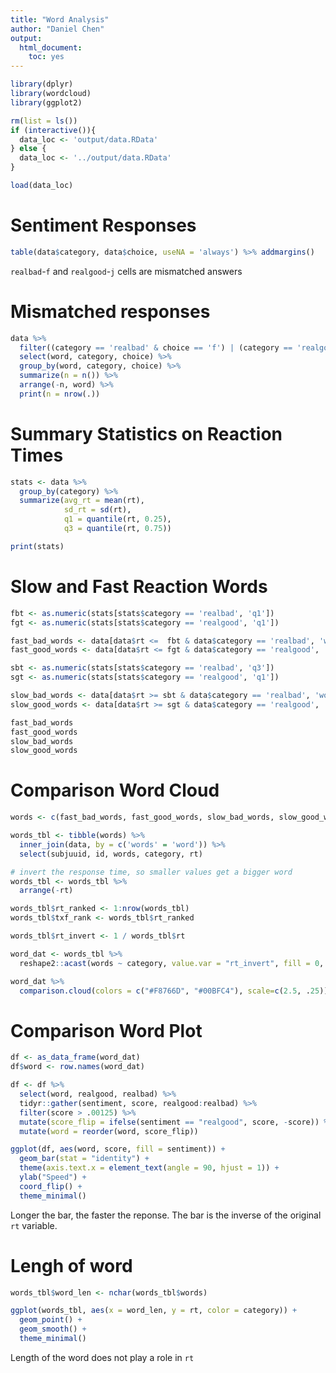 ```yaml
---
title: "Word Analysis"
author: "Daniel Chen"
output: 
  html_document: 
    toc: yes
---
```


```r
library(dplyr)
library(wordcloud)
library(ggplot2)

rm(list = ls())
if (interactive()){
  data_loc <- 'output/data.RData'
} else {
  data_loc <- '../output/data.RData'
}

load(data_loc)
```

# Sentiment Responses

```r
table(data$category, data$choice, useNA = 'always') %>% addmargins()
```

`realbad`-`f` and `realgood`-`j` cells are mismatched answers

# Mismatched responses

```r
data %>%
  filter((category == 'realbad' & choice == 'f') | (category == 'realgood' & choice == 'j')) %>%
  select(word, category, choice) %>%
  group_by(word, category, choice) %>%
  summarize(n = n()) %>%
  arrange(-n, word) %>%
  print(n = nrow(.))
```

# Summary Statistics on Reaction Times

```r
stats <- data %>%
  group_by(category) %>%
  summarize(avg_rt = mean(rt),
            sd_rt = sd(rt), 
            q1 = quantile(rt, 0.25),
            q3 = quantile(rt, 0.75))

print(stats)
```

# Slow and Fast Reaction Words

```r
fbt <- as.numeric(stats[stats$category == 'realbad', 'q1'])
fgt <- as.numeric(stats[stats$category == 'realgood', 'q1'])

fast_bad_words <- data[data$rt <=  fbt & data$category == 'realbad', 'word']
fast_good_words <- data[data$rt <= fgt & data$category == 'realgood', 'word']

sbt <- as.numeric(stats[stats$category == 'realbad', 'q3'])
sgt <- as.numeric(stats[stats$category == 'realgood', 'q1'])

slow_bad_words <- data[data$rt >= sbt & data$category == 'realbad', 'word']
slow_good_words <- data[data$rt >= sgt & data$category == 'realgood', 'word']
```


```r
fast_bad_words
fast_good_words
slow_bad_words
slow_good_words
```

# Comparison Word Cloud

```r
words <- c(fast_bad_words, fast_good_words, slow_bad_words, slow_good_words)

words_tbl <- tibble(words) %>%
  inner_join(data, by = c('words' = 'word')) %>%
  select(subjuuid, id, words, category, rt)
```

```r
# invert the response time, so smaller values get a bigger word
words_tbl <- words_tbl %>%
  arrange(-rt)

words_tbl$rt_ranked <- 1:nrow(words_tbl)
words_tbl$txf_rank <- words_tbl$rt_ranked

words_tbl$rt_invert <- 1 / words_tbl$rt

word_dat <- words_tbl %>%
  reshape2::acast(words ~ category, value.var = "rt_invert", fill = 0, fun.aggregate = mean)

word_dat %>%
  comparison.cloud(colors = c("#F8766D", "#00BFC4"), scale=c(2.5, .25))
```


# Comparison Word Plot

```r
df <- as_data_frame(word_dat)
df$word <- row.names(word_dat)

df <- df %>%
  select(word, realgood, realbad) %>%
  tidyr::gather(sentiment, score, realgood:realbad) %>%
  filter(score > .00125) %>%
  mutate(score_flip = ifelse(sentiment == "realgood", score, -score)) %>%
  mutate(word = reorder(word, score_flip))

ggplot(df, aes(word, score, fill = sentiment)) +
  geom_bar(stat = "identity") +
  theme(axis.text.x = element_text(angle = 90, hjust = 1)) +
  ylab("Speed") +
  coord_flip() +
  theme_minimal()
```

Longer the bar, the faster the reponse.
The bar is the inverse of the original `rt` variable.


# Lengh of word

```r
words_tbl$word_len <- nchar(words_tbl$words)

ggplot(words_tbl, aes(x = word_len, y = rt, color = category)) +
  geom_point() +
  geom_smooth() + 
  theme_minimal()
```

Length of the word does not play a role in `rt`
